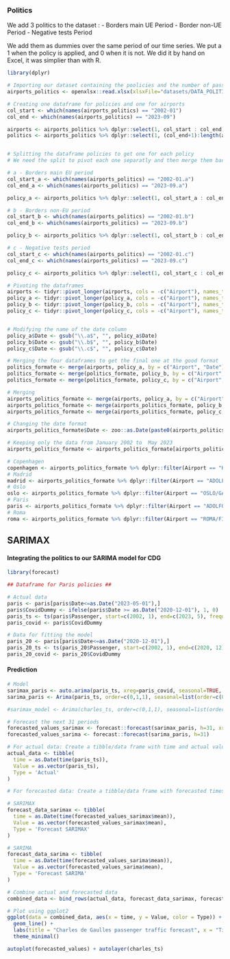 ### Politics

We add 3 politics to the dataset :
 - Borders main UE Period
 - Border non-UE Period
 - Negative tests Period

We add them as dummies over the same period of our time series. We put a 1 when the policy is applied, and 0 when it is not. We did it by hand on Excel, it was simplier than with R.


```r
library(dplyr)

# Importing our dataset containing the poolicies and the number of passengers
airports_politics <- openxlsx::read.xlsx(xlsxFile="datasets/DATA_POLITICS.xlsx")

# Creating one dataframe for policies and one for airports
col_start <- which(names(airports_politics) == "2002-01")
col_end <- which(names(airports_politics) == "2023-09")

airports <- airports_politics %>% dplyr::select(1, col_start : col_end)
politics <- airports_politics %>% dplyr::select(1, (col_end+1):length(airports_politics))


# Splitting the dataframe policies to get one for each policy
# We need the split to pivot each one separatly and then merge them back

# a - Borders main EU period
col_start_a <- which(names(airports_politics) == "2002-01.a")
col_end_a <- which(names(airports_politics) == "2023-09.a")

policy_a <- airports_politics %>% dplyr::select(1, col_start_a : col_end_a)

# b - Borders non-EU period
col_start_b <- which(names(airports_politics) == "2002-01.b")
col_end_b <- which(names(airports_politics) == "2023-09.b")

policy_b <- airports_politics %>% dplyr::select(1, col_start_b : col_end_b)

# c - Negative tests period
col_start_c <- which(names(airports_politics) == "2002-01.c")
col_end_c <- which(names(airports_politics) == "2023-09.c")

policy_c <- airports_politics %>% dplyr::select(1, col_start_c : col_end_c)
```

```r
# Pivoting the dataframes
airports <- tidyr::pivot_longer(airports, cols = -c("Airport"), names_to = "Date", values_to = "Passenger")
policy_a <- tidyr::pivot_longer(policy_a, cols = -c("Airport"), names_to = "Date", values_to = "Borders main EU period")
policy_b <- tidyr::pivot_longer(policy_b, cols = -c("Airport"), names_to = "Date", values_to = "Borders non-EU period")
policy_c <- tidyr::pivot_longer(policy_c, cols = -c("Airport"), names_to = "Date", values_to = "Negative tests period")


# Modifying the name of the date column
policy_a$Date <- gsub("\\.a$", "", policy_a$Date)
policy_b$Date <- gsub("\\.b$", "", policy_b$Date)
policy_c$Date <- gsub("\\.c$", "", policy_c$Date)
```

```r
# Merging the four dataframes to get the final one at the good format
politics_formate <- merge(airports, policy_a, by = c("Airport", "Date"), all.x = TRUE)
politics_formate <- merge(politics_formate, policy_b, by = c("Airport", "Date"), all.x = TRUE)
politics_formate <- merge(politics_formate, policy_c, by = c("Airport", "Date"), all.x = TRUE)
```

```r
# Merging
airports_politics_formate <- merge(airports, policy_a, by = c("Airport", "Date"), all.x = TRUE)
airports_politics_formate <- merge(airports_politics_formate, policy_b, by = c("Airport", "Date"), all.x = TRUE)
airports_politics_formate <- merge(airports_politics_formate, policy_c, by = c("Airport", "Date"), all.x = TRUE)

# Changing the date format
airports_politics_formate$Date <- zoo::as.Date(paste0(airports_politics_formate$Date, "-01"), format="%Y-%m-%d")

# Keeping only the data from January 2002 to  May 2023
airports_politics_formate <- airports_politics_formate[airports_politics_formate$Date <= as.Date("2023-05-01"),]
```


```r
# Copenhagen
copenhagen <- airports_politics_formate %>% dplyr::filter(Airport == "KOBENHAVN/KASTRUP airport")
# Madrid
madrid <- airports_politics_formate %>% dplyr::filter(Airport == "ADOLFO SUAREZ MADRID-BARAJAS airport")
# Oslo
oslo <- airports_politics_formate %>% dplyr::filter(Airport == "OSLO/GARDERMOEN airport")
# Paris
paris <- airports_politics_formate %>% dplyr::filter(Airport == "ADOLFO SUAREZ MADRID-BARAJAS airport")
# Roma
roma <- airports_politics_formate %>% dplyr::filter(Airport == "ROMA/FIUMICINO airport")
```

## SARIMAX


#### Integrating the politics to our SARIMA model for CDG

```r
library(forecast)

## Dataframe for Paris policies ##

# Actual data
paris <- paris[paris$Date<=as.Date("2023-05-01"),]
paris$CovidDummy <- ifelse(paris$Date >= as.Date("2020-12-01"), 1, 0)
paris_ts <- ts(paris$Passenger, start=c(2002, 1), end=c(2023, 5), frequency=12)
paris_covid <- paris$CovidDummy

# Data for fitting the model
paris_20 <- paris[paris$Date<=as.Date("2020-12-01"),]
paris_20_ts <- ts(paris_20$Passenger, start=c(2002, 1), end=c(2020, 12), frequency=12)
paris_20_covid <- paris_20$CovidDummy
```


#### Prediction

```r
# Model
sarimax_paris <- auto.arima(paris_ts, xreg=paris_covid, seasonal=TRUE, stepwise = FALSE, approximation = FALSE)
sarima_paris <- Arima(paris_ts, order=c(0,1,1), seasonal=list(order=c(0,1,1), period=12))

#sarimax_model <- Arima(charles_ts, order=c(0,1,1), seasonal=list(order=c(0,1,1), period=12), xreg=paris_covid)
```

```r
# Forecast the next 31 periods
forecasted_values_sarimax <- forecast::forecast(sarimax_paris, h=31, xreg=paris$CovidDummy)
forecasted_values_sarima <- forecast::forecast(sarima_paris, h=31)
```

```r

# For actual data: Create a tibble/data frame with time and actual values
actual_data <- tibble(
  time = as.Date(time(paris_ts)),
  Value = as.vector(paris_ts),
  Type = 'Actual'
)

# For forecasted data: Create a tibble/data frame with forecasted times and values

# SARIMAX
forecast_data_sarimax <- tibble(
  time = as.Date(time(forecasted_values_sarimax$mean)),
  Value = as.vector(forecasted_values_sarimax$mean),
  Type = 'Forecast SARIMAX'
)

# SARIMA
forecast_data_sarima <- tibble(
  time = as.Date(time(forecasted_values_sarima$mean)),
  Value = as.vector(forecasted_values_sarima$mean),
  Type = 'Forecast SARIMA'
)

# Combine actual and forecasted data
combined_data <- bind_rows(actual_data, forecast_data_sarimax, forecast_data_sarima)

# Plot using ggplot2
ggplot(data = combined_data, aes(x = time, y = Value, color = Type)) +
  geom_line() +
  labs(title = "Charles de Gaulles passenger traffic forecast", x = "Time", y = "Value") +
  theme_minimal()

```

```r
autoplot(forecasted_values) + autolayer(charles_ts)
```